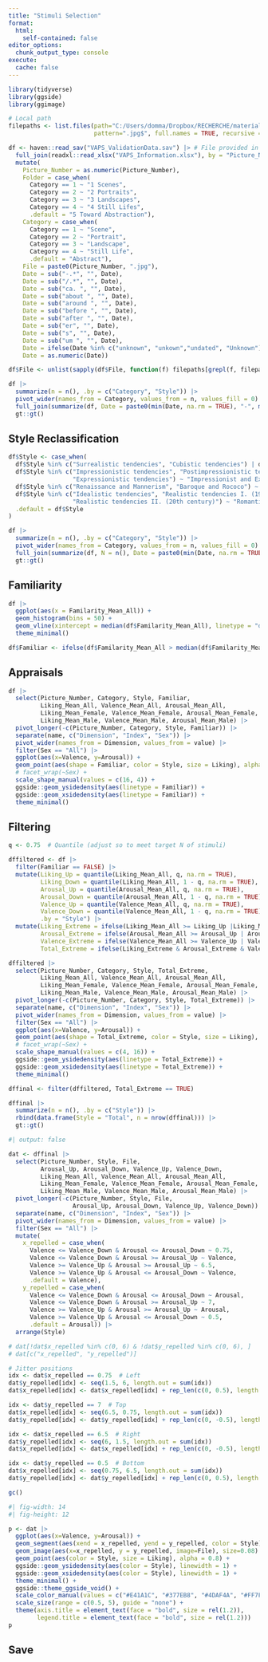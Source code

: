 ```yaml
---
title: "Stimuli Selection"
format: 
  html:
    self-contained: false
editor_options: 
  chunk_output_type: console
execute:
  cache: false
---
```


```r
library(tidyverse)
library(ggside)
library(ggimage)
```

```r
# Local path
filepaths <- list.files(path="C:/Users/domma/Dropbox/RECHERCHE/materials/Stimuli/VAPS/VAPS/", 
                        pattern=".jpg$", full.names = TRUE, recursive = TRUE, ignore.case = TRUE) 

df <- haven::read_sav("VAPS_ValidationData.sav") |> # File provided in the database
  full_join(readxl::read_xlsx("VAPS_Information.xlsx"), by = "Picture_Number") |> 
  mutate(
    Picture_Number = as.numeric(Picture_Number),
    Folder = case_when(
      Category == 1 ~ "1 Scenes",
      Category == 2 ~ "2 Portraits",
      Category == 3 ~ "3 Landscapes",
      Category == 4 ~ "4 Still Lifes",
      .default = "5 Toward Abstraction"),
    Category = case_when(
      Category == 1 ~ "Scene",
      Category == 2 ~ "Portrait",
      Category == 3 ~ "Landscape",
      Category == 4 ~ "Still Life",
      .default = "Abstract"),
    File = paste0(Picture_Number, ".jpg"),
    Date = sub("-.*", "", Date),
    Date = sub("/.*", "", Date),
    Date = sub("ca. ", "", Date),
    Date = sub("about ", "", Date),
    Date = sub("around ", "", Date),
    Date = sub("before ", "", Date),
    Date = sub("after ", "", Date),
    Date = sub("er", "", Date),
    Date = sub("s", "", Date),
    Date = sub("um ", "", Date),
    Date = ifelse(Date %in% c("unknown", "unkown","undated", "Unknown"), NA, Date),
    Date = as.numeric(Date))

df$File <- unlist(sapply(df$File, function(f) filepaths[grepl(f, filepaths, ignore.case = T)], USE.NAMES = F))

df |> 
  summarize(n = n(), .by = c("Category", "Style")) |> 
  pivot_wider(names_from = Category, values_from = n, values_fill = 0) |> 
  full_join(summarize(df, Date = paste0(min(Date, na.rm = TRUE), "-", max(Date, na.rm = TRUE)), .by = "Style"), by = "Style") |>
  gt::gt()
```

## Style Reclassification


```r
df$Style <- case_when(
  df$Style %in% c("Surrealistic tendencies", "Cubistic tendencies") | df$Category == "Abstract" ~ "Abstract and Avant-garde",
  df$Style %in% c("Impressionistic tendencies", "Postimpressionistic tendencies",
                  "Expressionistic tendencies") ~ "Impressionist and Expressionist",
  df$Style %in% c("Renaissance and Mannerism", "Baroque and Rococo") ~ "Classical",
  df$Style %in% c("Idealistic tendencies", "Realistic tendencies I. (19th century)",
                  "Realistic tendencies II. (20th century)") ~ "Romantic and Realism",
  .default = df$Style
)

df |> 
  summarize(n = n(), .by = c("Category", "Style")) |> 
  pivot_wider(names_from = Category, values_from = n, values_fill = 0) |> 
  full_join(summarize(df, N = n(), Date = paste0(min(Date, na.rm = TRUE), "-", max(Date, na.rm = TRUE)), .by = "Style"), by = "Style") |>
  gt::gt()
```


## Familiarity


```r
df |> 
  ggplot(aes(x = Familarity_Mean_All)) +
  geom_histogram(bins = 50) +
  geom_vline(xintercept = median(df$Familarity_Mean_All), linetype = "dashed", color = "red") +
  theme_minimal()

df$Familiar <- ifelse(df$Familarity_Mean_All > median(df$Familarity_Mean_All), TRUE, FALSE)
```

## Appraisals

```r
df |> 
  select(Picture_Number, Category, Style, Familiar,
         Liking_Mean_All, Valence_Mean_All, Arousal_Mean_All,
         Liking_Mean_Female, Valence_Mean_Female, Arousal_Mean_Female,
         Liking_Mean_Male, Valence_Mean_Male, Arousal_Mean_Male) |> 
  pivot_longer(-c(Picture_Number, Category, Style, Familiar)) |> 
  separate(name, c("Dimension", "Index", "Sex")) |> 
  pivot_wider(names_from = Dimension, values_from = value) |>
  filter(Sex == "All") |> 
  ggplot(aes(x=Valence, y=Arousal)) +
  geom_point(aes(shape = Familiar, color = Style, size = Liking), alpha = 0.8) +
  # facet_wrap(~Sex) +
  scale_shape_manual(values = c(16, 4)) +
  ggside::geom_ysidedensity(aes(linetype = Familiar)) +
  ggside::geom_xsidedensity(aes(linetype = Familiar)) +
  theme_minimal() 
```



## Filtering

```r
q <- 0.75  # Quantile (adjust so to meet target N of stimuli)

dffiltered <- df |> 
  filter(Familiar == FALSE) |> 
  mutate(Liking_Up = quantile(Liking_Mean_All, q, na.rm = TRUE),
         Liking_Down = quantile(Liking_Mean_All, 1 - q, na.rm = TRUE), 
         Arousal_Up = quantile(Arousal_Mean_All, q, na.rm = TRUE),
         Arousal_Down = quantile(Arousal_Mean_All, 1 - q, na.rm = TRUE),
         Valence_Up = quantile(Valence_Mean_All, q, na.rm = TRUE),
         Valence_Down = quantile(Valence_Mean_All, 1 - q, na.rm = TRUE),
         .by = "Style") |> 
  mutate(Liking_Extreme = ifelse(Liking_Mean_All >= Liking_Up |Liking_Mean_All <= Liking_Down, TRUE, FALSE),
         Arousal_Extreme = ifelse(Arousal_Mean_All >= Arousal_Up | Arousal_Mean_All <= Arousal_Down, TRUE, FALSE),
         Valence_Extreme = ifelse(Valence_Mean_All >= Valence_Up | Valence_Mean_All <= Valence_Down, TRUE, FALSE),
         Total_Extreme = ifelse(Liking_Extreme & Arousal_Extreme & Valence_Extreme, TRUE, FALSE))

dffiltered |>
  select(Picture_Number, Category, Style, Total_Extreme,
         Liking_Mean_All, Valence_Mean_All, Arousal_Mean_All,
         Liking_Mean_Female, Valence_Mean_Female, Arousal_Mean_Female,
         Liking_Mean_Male, Valence_Mean_Male, Arousal_Mean_Male) |>
  pivot_longer(-c(Picture_Number, Category, Style, Total_Extreme)) |>
  separate(name, c("Dimension", "Index", "Sex")) |>
  pivot_wider(names_from = Dimension, values_from = value) |>
  filter(Sex == "All") |>
  ggplot(aes(x=Valence, y=Arousal)) +
  geom_point(aes(shape = Total_Extreme, color = Style, size = Liking), alpha = 0.8) +
  # facet_wrap(~Sex) +
  scale_shape_manual(values = c(4, 16)) +
  ggside::geom_ysidedensity(aes(linetype = Total_Extreme)) +
  ggside::geom_xsidedensity(aes(linetype = Total_Extreme)) +
  theme_minimal()

dffinal <- filter(dffiltered, Total_Extreme == TRUE)

dffinal |>  
  summarize(n = n(), .by = c("Style")) |> 
  rbind(data.frame(Style = "Total", n = nrow(dffinal))) |>  
  gt::gt() 
```

```r
#| output: false

dat <- dffinal |> 
  select(Picture_Number, Style, File,
         Arousal_Up, Arousal_Down, Valence_Up, Valence_Down,
         Liking_Mean_All, Valence_Mean_All, Arousal_Mean_All,
         Liking_Mean_Female, Valence_Mean_Female, Arousal_Mean_Female,
         Liking_Mean_Male, Valence_Mean_Male, Arousal_Mean_Male) |> 
  pivot_longer(-c(Picture_Number, Style, File, 
                  Arousal_Up, Arousal_Down, Valence_Up, Valence_Down)) |> 
  separate(name, c("Dimension", "Index", "Sex")) |> 
  pivot_wider(names_from = Dimension, values_from = value) |>
  filter(Sex == "All") |> 
  mutate(
    x_repelled = case_when(
      Valence <= Valence_Down & Arousal <= Arousal_Down ~ 0.75, 
      Valence <= Valence_Down & Arousal >= Arousal_Up ~ Valence,
      Valence >= Valence_Up & Arousal >= Arousal_Up ~ 6.5,
      Valence >= Valence_Up & Arousal <= Arousal_Down ~ Valence,
      .default = Valence),
    y_repelled = case_when(
      Valence <= Valence_Down & Arousal <= Arousal_Down ~ Arousal, 
      Valence <= Valence_Down & Arousal >= Arousal_Up ~ 7,
      Valence >= Valence_Up & Arousal >= Arousal_Up ~ Arousal,
      Valence >= Valence_Up & Arousal <= Arousal_Down ~ 0.5,
      .default = Arousal)) |> 
  arrange(Style)

# dat[!dat$x_repelled %in% c(0, 6) & !dat$y_repelled %in% c(0, 6), ]
# dat[c("x_repelled", "y_repelled")]

# Jitter positions
idx <- dat$x_repelled == 0.75  # Left
dat$y_repelled[idx] <- seq(1.5, 6, length.out = sum(idx))
dat$x_repelled[idx] <- dat$x_repelled[idx] + rep_len(c(0, 0.5), length = sum(idx))

idx <- dat$y_repelled == 7  # Top
dat$x_repelled[idx] <- seq(6.5, 0.75, length.out = sum(idx))
dat$y_repelled[idx] <- dat$y_repelled[idx] + rep_len(c(0, -0.5), length = sum(idx))

idx <- dat$x_repelled == 6.5  # Right
dat$y_repelled[idx] <- seq(6, 1.5, length.out = sum(idx))
dat$x_repelled[idx] <- dat$x_repelled[idx] + rep_len(c(0, -0.5), length = sum(idx))

idx <- dat$y_repelled == 0.5  # Bottom
dat$x_repelled[idx] <- seq(0.75, 6.5, length.out = sum(idx))
dat$y_repelled[idx] <- dat$y_repelled[idx] + rep_len(c(0, 0.5), length = sum(idx))

gc()
```

```r
#| fig-width: 14
#| fig-height: 12

p <- dat |> 
  ggplot(aes(x=Valence, y=Arousal)) +
  geom_segment(aes(xend = x_repelled, yend = y_repelled, color = Style), alpha = 0.5) +
  geom_image(aes(x=x_repelled, y = y_repelled, image=File), size=0.08) +
  geom_point(aes(color = Style, size = Liking), alpha = 0.8) +
  ggside::geom_ysidedensity(aes(color = Style), linewidth = 1) +
  ggside::geom_xsidedensity(aes(color = Style), linewidth = 1) +
  theme_minimal() +
  ggside::theme_ggside_void() +
  scale_color_manual(values = c("#E41A1C", "#377EB8", "#4DAF4A", "#FF7F00")) +
  scale_size(range = c(0.5, 5), guide = "none") +
  theme(axis.title = element_text(face = "bold", size = rel(1.2)),
        legend.title = element_text(face = "bold", size = rel(1.2)))
p
```



## Save

<!-- ```{r} -->
<!-- #| code-fold: true -->

<!-- selection <- df |>  -->
<!--   filter(ID %in% selected) -->

<!-- write.csv(selection, "stimuli_data.csv", row.names=FALSE) -->
<!-- knitr::kable(selection) -->
<!-- ``` -->

<!-- ```{r} -->
<!-- #| code-fold: true -->
<!-- json <- selection |>  -->
<!--   select(stimulus=ID, Category, Orientation) |>  -->
<!--   jsonlite::toJSON() -->

<!-- write(paste("var stimuli_list = ", json), "stimuli_list.js") -->
<!-- ``` -->

<!-- ```{r} -->
<!-- #| code-fold: true -->
<!-- path_ero <- "C:/Dropbox/RECHERCHE/docs/Stimuli/NAPS/NAPS_ERO/" -->
<!-- path_naps <- "C:/Dropbox/RECHERCHE/docs/Stimuli/NAPS/NAPS/" -->

<!-- # Remove all current files -->
<!-- unlink("../stimuli/*") -->

<!-- # Copy each file -->
<!-- for(file in selected) { -->
<!--   if(str_detect(file, "Male|Female")) { -->
<!--     file.copy(paste0(path_ero, file), "../stimuli/") -->
<!--   } else { -->
<!--     file.copy(paste0(path_naps, file), "../stimuli/") -->
<!--   } -->
<!-- } -->
<!-- ``` -->


